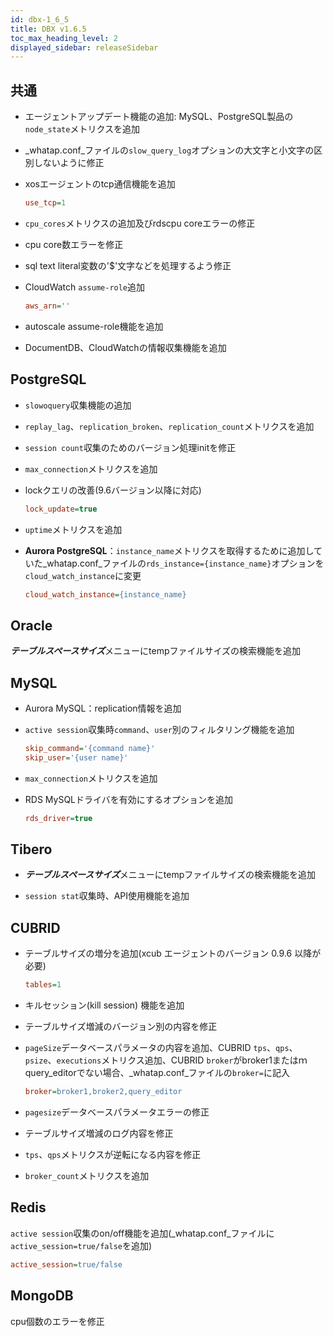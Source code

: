 ```yaml
---
id: dbx-1_6_5
title: DBX v1.6.5
toc_max_heading_level: 2
displayed_sidebar: releaseSidebar
---
```


## 共通

- エージェントアップデート機能の追加: MySQL、PostgreSQL製品の`node_state`メトリクスを追加

- _whatap.conf_ファイルの`slow_query_log`オプションの大文字と小文字の区別しないように修正

- xosエージェントのtcp通信機能を追加

  ```ini title=whatap.conf
  use_tcp=1
  ```

- `cpu_cores`メトリクスの追加及びrdscpu coreエラーの修正

- cpu core数エラーを修正

- sql text literal変数の'$'文字などを処理するよう修正

- CloudWatch `assume-role`追加

  ```ini title=whatap.conf
  aws_arn=''
  ```

- autoscale assume-role機能を追加

- DocumentDB、CloudWatchの情報収集機能を追加

## PostgreSQL

- `slowoquery`収集機能の追加

- `replay_lag`、`replication_broken`、`replication_count`メトリクスを追加

- `session count`収集のためのバージョン処理initを修正

- `max_connection`メトリクスを追加

- lockクエリの改善(9.6バージョン以降に対応)

  ```ini title=whatap.conf
  lock_update=true
  ```

- `uptime`メトリクスを追加

- **Aurora PostgreSQL**：`instance_name`メトリクスを取得するために追加していた_whatap.conf_ファイルの`rds_instance={instance_name}`オプションを`cloud_watch_instance`に変更

  ```ini title=whatap.conf
  cloud_watch_instance={instance_name}
  ```

## Oracle

***テーブルスペースサイズ***メニューにtempファイルサイズの検索機能を追加

## MySQL

- Aurora MySQL：replication情報を追加

- `active session`収集時`command`、`user`別のフィルタリング機能を追加

  ```ini title=whatap.conf
  skip_command='{command name}'
  skip_user='{user name}'
  ```

- `max_connection`メトリクスを追加

- RDS MySQLドライバを有効にするオプションを追加

  ```ini title=whatap.conf
  rds_driver=true
  ```

## Tibero

- ***テーブルスペースサイズ***メニューにtempファイルサイズの検索機能を追加

- `session stat`収集時、API使用機能を追加

## CUBRID

- テーブルサイズの増分を追加(xcub エージェントのバージョン 0.9.6 以降が必要)

  ```ini title=whatap.conf
  tables=1
  ```

- キルセッション(kill session) 機能を追加

- テーブルサイズ増減のバージョン別の内容を修正

- `pageSize`データベースパラメータの内容を追加、CUBRID `tps`、`qps`、`psize`、`executions`メトリクス追加、CUBRID `broker`がbroker1またはｍquery_editorでない場合、_whatap.conf_ファイルの`broker=`に記入

  ```ini title=whatap.conf
  broker=broker1,broker2,query_editor
  ```

- `pagesize`データベースパラメータエラーの修正

- テーブルサイズ増減のログ内容を修正

- `tps`、`qps`メトリクスが逆転になる内容を修正

- `broker_count`メトリクスを追加

## Redis

`active session`収集のon/off機能を追加(_whatap.conf_ファイルに`active_session=true/false`を追加)

```ini title=whatap.conf
active_session=true/false
```

## MongoDB

cpu個数のエラーを修正

